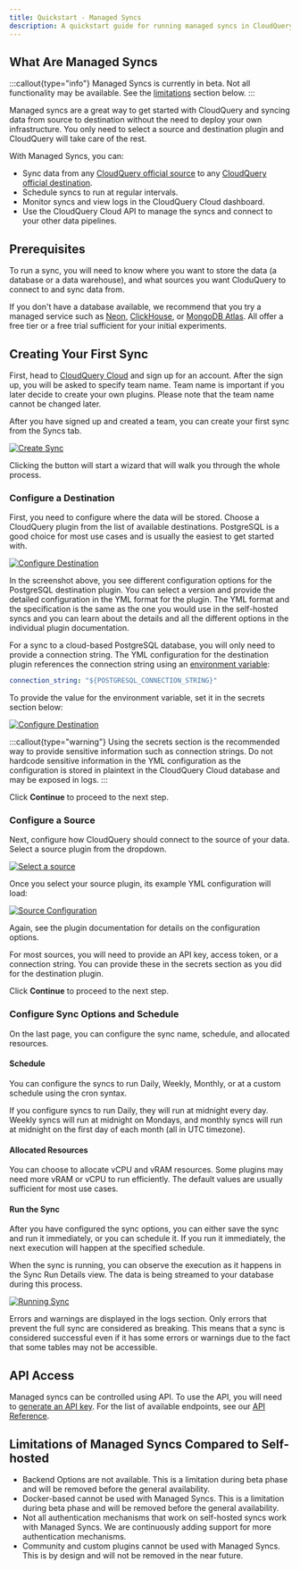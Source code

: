 ```yaml
---
title: Quickstart - Managed Syncs
description: A quickstart guide for running managed syncs in CloudQuery Cloud
---
```


## What Are Managed Syncs

:::callout{type="info"}
Managed Syncs is currently in beta. Not all functionality may be available. See the [limitations](#limitations-of-managed-syncs-compared-to-self-hosted) section below.
:::

Managed syncs are a great way to get started with CloudQuery and syncing data from source to destination without the need to deploy your own infrastructure. You only need to select a source and destination plugin and CloudQuery will take care of the rest.

With Managed Syncs, you can:

- Sync data from any [CloudQuery official source](https://hub.cloudquery.io/plugins/source?authors=official) to any [CloudQuery official destination](https://hub.cloudquery.io/plugins/destination?authors=official).
- Schedule syncs to run at regular intervals.
- Monitor syncs and view logs in the CloudQuery Cloud dashboard.
- Use the CloudQuery Cloud API to manage the syncs and connect to your other data pipelines.

## Prerequisites

To run a sync, you will need to know where you want to store the data (a database or a data warehouse), and what sources you want CloduQuery to connect to and sync data from.

If you don't have a database available, we recommend that you try a managed service such as [Neon](https://neon.tech/), [ClickHouse](https://clickhouse.com/), or [MongoDB Atlas](https://www.mongodb.com/atlas/database). All offer a free tier or a free trial sufficient for your initial experiments.

## Creating Your First Sync

First, head to [CloudQuery Cloud](https://cloud.cloudquery.io) and sign up for an account. After the sign up, you will be asked to specify team name. Team name is important if you later decide to create your own plugins. Please note that the team name cannot be changed later.

After you have signed up and created a team, you can create your first sync from the Syncs tab.

[![Create Sync](/images/docs/quickstart/empty-syncs.png)](/images/docs/quickstart/empty-syncs.png)

Clicking the button will start a wizard that will walk you through the whole process.

### Configure a Destination

First, you need to configure where the data will be stored. Choose a CloudQuery plugin from the list of available destinations. PostgreSQL is a good choice for most use cases and is usually the easiest to get started with.

[![Configure Destination](/images/docs/quickstart/destination.png)](/images/docs/quickstart/destination.png)

In the screenshot above, you see different configuration options for the PostgreSQL destination plugin. You can select a version and provide the detailed configuration in the YML format for the plugin. The YML format and the specification is the same as the one you would use in the self-hosted syncs and you can learn about the details and all the different options in the individual plugin documentation.

For a sync to a cloud-based PostgreSQL database, you will only need to provide a connection string. The YML configuration for the destination plugin references the connection string using an [environment variable](/docs/advanced-topics/environment-variable-substitution):

```yaml
connection_string: "${POSTGRESQL_CONNECTION_STRING}"
```

To provide the value for the environment variable, set it in the secrets section below:

[![Configure Destination](/images/docs/quickstart/secrets.png)](/images/docs/quickstart/secrets.png)

:::callout{type="warning"}
Using the secrets section is the recommended way to provide sensitive information such as connection strings. Do not hardcode sensitive information in the YML configuration as the configuration is stored in plaintext in the CloudQuery Cloud database and may be exposed in logs.
:::

Click **Continue** to proceed to the next step.

### Configure a Source

Next, configure how CloudQuery should connect to the source of your data. Select a source plugin from the dropdown.

[![Select a source](/images/docs/quickstart/source-1.png)](/images/docs/quickstart/source-1.png)

Once you select your source plugin, its example YML configuration will load:

[![Source Configuration](/images/docs/quickstart/source-2.png)](/images/docs/quickstart/source-2.png)

Again, see the plugin documentation for details on the configuration options.

For most sources, you will need to provide an API key, access token, or a connection string. You can provide these in the secrets section as you did for the destination plugin. 

Click **Continue** to proceed to the next step.

### Configure Sync Options and Schedule

On the last page, you can configure the sync name, schedule, and allocated resources.

#### Schedule

You can configure the syncs to run Daily, Weekly, Monthly, or at a custom schedule using the cron syntax.

If you configure syncs to run Daily, they will run at midnight every day. Weekly syncs will run at midnight on Mondays, and monthly syncs will run at midnight on the first day of each month (all in UTC timezone).

#### Allocated Resources

You can choose to allocate vCPU and vRAM resources. Some plugins may need more vRAM or vCPU to run efficiently. The default values are usually sufficient for most use cases.

#### Run the Sync

After you have configured the sync options, you can either save the sync and run it immediately, or you can schedule it. If you run it immediately, the next execution will happen at the specified schedule.

When the sync is running, you can observe the execution as it happens in the Sync Run Details view. The data is being streamed to your database during this process.

[![Running Sync](/images/docs/quickstart/running.png)](/images/docs/quickstart/running.png)

Errors and warnings are displayed in the logs section. Only errors that prevent the full sync are considered as breaking. This means that a sync is considered successful even if it has some errors or warnings due to the fact that some tables may not be accessible.

## API Access

Managed syncs can be controlled using API. To use the API, you will need to [generate an API key](/docs/deployment/generate-api-key). For the list of available endpoints, see our [API Reference](https://api-docs.cloudquery.io/#tag/syncs).

## Limitations of Managed Syncs Compared to Self-hosted

- Backend Options are not available. This is a limitation during beta phase and will be removed before the general availability.
- Docker-based cannot be used with Managed Syncs. This is a limitation during beta phase and will be removed before the general availability.
- Not all authentication mechanisms that work on self-hosted syncs work with Managed Syncs. We are continuously adding support for more authentication mechanisms.
- Community and custom plugins cannot be used with Managed Syncs. This is by design and will not be removed in the near future.
